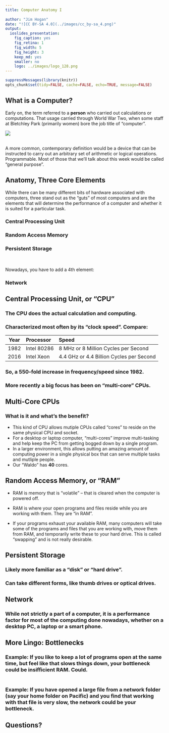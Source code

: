 ```yaml
---
title: Computer Anatomy I
  
author: "Jim Hogan"
date: "![CC BY-SA 4.0](../images/cc_by-sa_4.png)"
output:
  ioslides_presentation:
    fig_caption: yes
    fig_retina: 1
    fig_width: 5
    fig_height: 3
    keep_md: yes
    smaller: no
    logo: ../images/logo_128.png
---
```


```r
suppressMessages(library(knitr))
opts_chunk$set(tidy=FALSE, cache=FALSE, echo=TRUE, message=FALSE)
```
## What __is__ a Computer?

Early on, the term referred to a **person** who carried out calculations or computations. That usage carried through World War Two, when some staff at Bletchley Park (primarily women) bore the job title of "computer".<br>

![](../images/220px-Colossus.jpg)

<br>A more common, contemporary definition would be a device that can be instructed to carry out an arbitrary set of arithmetic or logical operations. Programmable. Most of those that we'll talk about this week would be called "general purpose".

## Anatomy, Three Core Elements

While there can be many different bits of hardware associated with computers, three stand out as the "guts" of most computers and are the elements that will determine the performance of a computer and whether it is suited for a particular task. 

### Central Processing Unit

### Random Access Memory

### Persistent Storage
<br>
<p>Nowadays, you have to add a 4th element:
</p>

### Network

## Central Processing Unit, or "CPU"

### The CPU does the actual calculation and computing.

### Characterized most often by its "clock speed".  Compare:

  Year Processor   Speed                                    
  ---- ----------- ----------
  1982 Intel 80286 8 MHz or 8 Million Cycles per Second    
  2016 Intel Xeon  4.4 GHz or 4.4 Billion Cycles per Second
  

### So, a 550-fold increase in frequency/speed since 1982.  
### More recently a big focus has been on "multi-core" CPUs.
 
## Multi-Core CPUs

### What is it and what's the benefit?

* This kind of CPU allows mutiple CPUs called "cores" to reside on the same physical CPU and socket.
<br>
* For a desktop or laptop computer, "multi-cores" improve multi-tasking and help keep the PC from getting bogged down by a single program.
<br>
* In a larger environment, this allows putting an amazing amount of computing power in a single physical box that can serve multiple tasks and mutliple people.
<br>
* Our "Waldo" has **40** cores.

## Random Access Memory, or "RAM"

* RAM is memory that is "volatile" -- that is cleared when the computer is powered off.

* RAM is where your open programs and files  reside while you are working with them.  They are "in RAM".

* If your programs exhaust your available RAM, many computers will take some of the programs and files that you are working with, move them from RAM, and temporarily write these to your hard drive.  This is called "swapping" and is not really desirable.



## Persistent Storage

### Likely more familiar as a "disk" or "hard drive".<br>

### Can take different forms, like thumb drives or optical drives.

## Network

### While not strictly a part of a computer, it is a performance factor for most of the computing done nowadays, whether on a desktop PC, a laptop or a smart phone. 

## More Lingo: Bottlenecks

### **Example:**  If you like to keep a lot of programs open at the same time, but feel like that slows things down, your bottleneck **could** be insifficient RAM.  Could.<br><br>

### **Example:** If you have opened a large file from a network folder (say your home folder on Pacific) and you find that working with that file is very slow, the network could be your bottleneck.

## Questions?